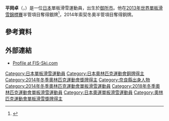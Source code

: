 {{Infobox sportsperson
| name = 平岡卓
| image = 
| caption = 
| fullname =平岡卓
| birth_date  = {{Birth date and age|1995|10|29}}<ref>{{cite web|title=Taku HIRAOKA|url=http://m.sochi2014.com/en/athlete-taku-hiraoka|work=sochi2014.com|publisher=Organizing Committee of the XXII Olympic Winter Games|accessdate=16 February 2014|archive-date=2014-02-22|archive-url=https://web.archive.org/web/20140222014124/http://m.sochi2014.com/en/athlete-taku-hiraoka|dead-url=no}}</ref>
| birth_place  = {{JPN}}[[奈良縣|奈良縣]][[御所市|御所市]]
| country = 日本
| sport = [[單板滑雪|單板滑雪]]
| height = {{convert|171|cm}}
| weight  = {{convert|63|kg}}
| medaltemplates =
{{MedalCountry | {{JPN}} }}
{{MedalSport | 男子[[單板滑雪|單板滑雪]]}}
{{MedalOlympic}}
{{MedalBronze|[[2014年冬季奧林匹克運動會|2014 索契]] |[[2014年冬季奧林匹克運動會單板滑雪比賽_–_男子半管|半管]]}}
{{MedalCompetition| [[世界單板滑雪錦標賽|世界單板滑雪錦標賽]]}}
{{MedalSilver| [[2013年世界單板滑雪錦標賽|2013 Stoneham]]|半管}}
{{MedalCompetition| [[冬季青年奧林匹克運動會|冬季青年奧林匹克運動會]]}}
{{MedalBronze|[[2012年冬季青年奧林匹克運動會|2012 因斯布魯克]]|[[年冬季青年奧林匹克運動會單板滑雪比賽_–_男子半管|半管]]}}
}}

'''平岡卓'''（{{jpn|j=平岡卓|hg=ひらおか たく|rm=Hiraoka Taku|f=y}}，{{bd|1995年|10月29日}}）是一位[[日本|日本]]單板滑雪運動員，出生於[[御所市|御所市]]。他在[[2013年世界單板滑雪錦標賽|2013年世界單板滑雪錦標賽]]半管項目奪得銀牌<ref>{{cite news |title=Crawford’s World Championship silver medal |url=http://www.owia.org/sport/snowboard/news/crawford-s-world-championship-silver-medal |publisher=[[Olympic_Winter_Institute_of_Australia|Olympic Winter Institute of Australia]] |date=21 January 2013 |accessdate=2013-01-27 |deadurl=yes |archiveurl=https://web.archive.org/web/20130201101506/http://www.owia.org/sport/snowboard/news/crawford-s-world-championship-silver-medal |archivedate=2013年2月1日 }}</ref>，2014年索契冬奧半管項目奪得銅牌。

==參考資料==
{{reflist}}

==外部連結==
* [https://web.archive.org/web/20130921231731/http://www.fis-ski.com/uk/604/613.html?sector=SB&competitorid=145978&type=result Profile at FIS-Ski.com]

{{DEFAULTSORT:Hiraoka, Taku}}
[[Category:日本單板滑雪運動員|Category:日本單板滑雪運動員]]
[[Category:日本奧林匹克運動會銅牌得主|Category:日本奧林匹克運動會銅牌得主]]
[[Category:2014年冬季奧林匹克運動會獎牌得主|Category:2014年冬季奧林匹克運動會獎牌得主]]
[[Category:奈良縣出身人物|Category:奈良縣出身人物]]
[[Category:2014年冬季奧林匹克運動會單板滑雪運動員|Category:2014年冬季奧林匹克運動會單板滑雪運動員]]
[[Category:2018年冬季奧林匹克運動會單板滑雪運動員|Category:2018年冬季奧林匹克運動會單板滑雪運動員]]
[[Category:日本奧運單板滑雪運動員|Category:日本奧運單板滑雪運動員]]
[[Category:奧林匹克運動會單板滑雪獎牌得主|Category:奧林匹克運動會單板滑雪獎牌得主]]